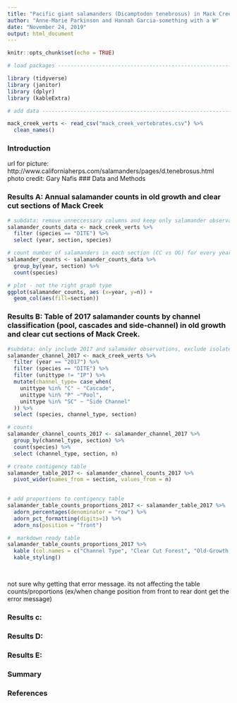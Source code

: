 ```yaml
---
title: "Pacific giant salamanders (Dicamptodon tenebrosus) in Mack Creek"
author: "Anne-Marie Parkinson and Hannah Garcia-something with a W"
date: "November 24, 2019"
output: html_document
---
```


```r
knitr::opts_chunk$set(echo = TRUE)
```

```r
# load packages ------------------------------------------------------------------

library (tidyverse)
library (janitor)
library (dplyr)
library (kableExtra)

# add data -------------------------------------------------------------------------

mack_creek_verts <- read_csv("mack_creek_vertebrates.csv") %>% 
  clean_names()

```


### Introduction

url for picture: http://www.californiaherps.com/salamanders/pages/d.tenebrosus.html
photo credit: Gary Nafis
### Data and Methods

### Results A: Annual salamander counts in old growth and clear cut sections of Mack Creek

```r
# subdata: remove unneccessary columns and keep only salamander observations
salamander_counts_data <- mack_creek_verts %>% 
  filter (species == "DITE") %>% 
  select (year, section, species)

# count number of salamanders in each section (CC vs OG) for every year
salamander_counts <- salamander_counts_data %>% 
  group_by(year, section) %>% 
  count(species)

# plot - not the right graph type
ggplot(salamander_counts, aes (x=year, y=n)) +
  geom_col(aes(fill=section))


```


### Results B: Table of 2017 salamander counts by channel classification (pool, cascades and side-channel) in old growth and clear cut sections of Mack Creek. 

```r
#subdata: only include 2017 and salamader observations, exclude isolated pools from data
salamander_channel_2017 <- mack_creek_verts %>% 
  filter (year == "2017") %>% 
  filter (species == "DITE") %>% 
  filter (unittype != "IP") %>% 
  mutate(channel_type= case_when(
    unittype %in% "C" ~ "Cascade",
    unittype %in% "P" ~"Pool",
    unittype %in% "SC" ~ "Side Channel"
  )) %>% 
  select (species, channel_type, section)

# counts
salamander_channel_counts_2017 <- salamander_channel_2017 %>% 
  group_by(channel_type, section) %>% 
  count(species) %>% 
  select (channel_type, section, n)

# create contigency table 
salamander_table_2017 <- salamander_channel_counts_2017 %>% 
  pivot_wider(names_from = section, values_from = n) 
  

# add proportions to contigency table
salamander_table_counts_proportions_2017 <- salamander_table_2017 %>% 
  adorn_percentages(denominator = "row") %>% 
  adorn_pct_formatting(digits=1) %>% 
  adorn_ns(position = "front")

#  markdown ready table
salamander_table_counts_proportions_2017 %>% 
  kable (col.names = c("Channel Type", "Clear Cut Forest", "Old-Growth Forest")) %>% 
  kable_styling()

  
```
not sure why getting that error message. its not affecting the table counts/proportions (ex/when change position from front to rear dont get the error message)

### Results c: 

### Results D: 

### Results E:

### Summary

### References 

